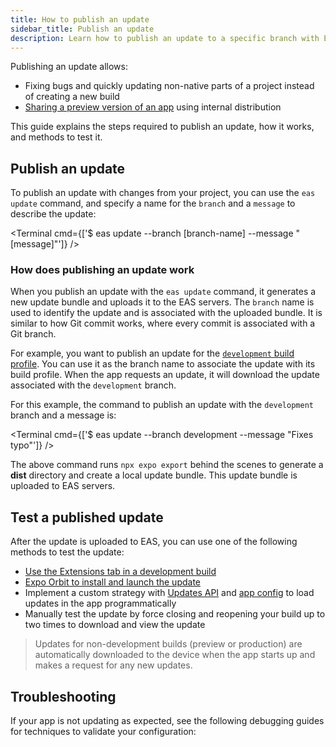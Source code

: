 ```yaml
---
title: How to publish an update
sidebar_title: Publish an update
description: Learn how to publish an update to a specific branch with EAS Update.
---
```



Publishing an update allows:
- Fixing bugs and quickly updating non-native parts of a project instead of creating a new build
- [Sharing a preview version of an app](/review/overview/) using internal distribution

This guide explains the steps required to publish an update, how it works, and methods to test it.

## Publish an update

To publish an update with changes from your project, you can use the `eas update` command, and specify a name for the `branch` and a `message` to describe the update:

<Terminal cmd={['$ eas update --branch [branch-name] --message "[message]"']} />

### How does publishing an update work

When you publish an update with the `eas update` command, it generates a new update bundle and uploads it to the EAS servers. The `branch` name is used to identify the update and is associated with the uploaded bundle. It is similar to how Git commit works, where every commit is associated with a Git branch.

For example, you want to publish an update for the [`development` build profile](/build/eas-json/#build-profiles). You can use it as the branch name to associate the update with its build profile. When the app requests an update, it will download the update associated with the `development` branch.

For this example, the command to publish an update with the `development` branch and a message is:

<Terminal cmd={['$ eas update --branch development --message "Fixes typo"']} />

The above command runs `npx expo export` behind the scenes to generate a **dist** directory and create a local update bundle. This update bundle is uploaded to EAS servers.

<BoxLink
  title="In-depth guide on how EAS Update works"
  description="Dive deep and learn how EAS Update works."
  href="/eas-update/how-it-works/"
  Icon={LayersTwo02Icon}
/>

## Test a published update

After the update is uploaded to EAS, you can use one of the following methods to test the update:

- [Use the Extensions tab in a development build](/eas-update/expo-dev-client/)
- [Expo Orbit to install and launch the update](/review/with-orbit/)
- Implement a custom strategy with [Updates API](/versions/latest/sdk/updates/) and [app config](/versions/latest/config/app/#updates) to load updates in the app programmatically
- Manually test the update by force closing and reopening your build up to two times to download and view the update

> Updates for non-development builds (preview or production) are automatically downloaded to the device when the app starts up and makes a request for any new updates.

## Troubleshooting

If your app is not updating as expected, see the following debugging guides for techniques to validate your configuration:

<BoxLink
  title="Debug EAS Update"
  description="Learn how to troubleshoot and debug an EAS Update."
  href="/eas-update/debug/"
  Icon={LayersTwo02Icon}
/>

<BoxLink
  title="Advanced EAS Update Debugging"
  description="Learn advanced strategies to debug an EAS Update."
  href="/eas-update/debug-advanced/"
  Icon={LayersTwo02Icon}
/>
